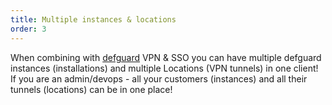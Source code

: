 ```yaml
---
title: Multiple instances & locations
order: 3
---
```

When combining with [defguard](https://github.com/DefGuard/defguard) VPN & SSO you can have multiple defguard instances (installations) and multiple Locations (VPN tunnels) in one client! If you are an admin/devops - all your customers (instances) and all their tunnels (locations) can be in one place!
